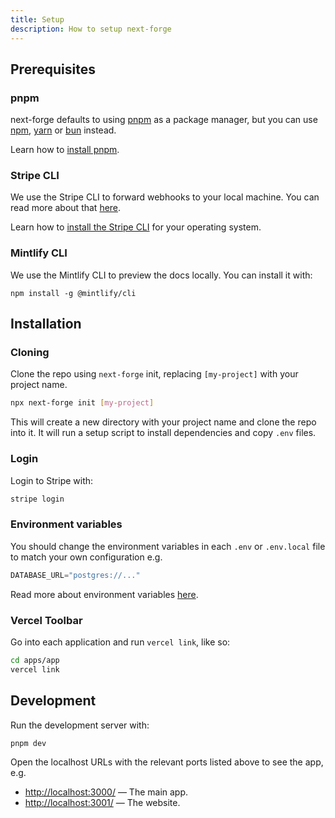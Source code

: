 ```yaml
---
title: Setup
description: How to setup next-forge
---
```


## Prerequisites

### pnpm

next-forge defaults to using [pnpm](https://pnpm.io/) as a package manager, but you can use [npm](https://www.npmjs.com/), [yarn](https://yarnpkg.com/) or [bun](https://bun.sh/) instead.

Learn how to [install pnpm](https://pnpm.io/installation).

### Stripe CLI

We use the Stripe CLI to forward webhooks to your local machine. You can read more about that [here](/docs/payments).

Learn how to [install the Stripe CLI](https://docs.stripe.com/stripe-cli#install) for your operating system.

### Mintlify CLI

We use the Mintlify CLI to preview the docs locally. You can install it with:

```package-install
npm install -g @mintlify/cli
```

## Installation

### Cloning

Clone the repo using `next-forge` init, replacing `[my-project]` with your project name.

```sh title="Terminal"
npx next-forge init [my-project]
```

This will create a new directory with your project name and clone the repo into it. It will run a setup script to install dependencies and copy `.env` files.

### Login

Login to Stripe with:

```sh title="Terminal"
stripe login
```

### Environment variables

You should change the environment variables in each `.env` or `.env.local` file to match your own configuration e.g.

```js title=".env.local"
DATABASE_URL="postgres://..."
```

Read more about environment variables [here](/docs/env).

### Vercel Toolbar

Go into each application and run `vercel link`, like so:

```sh title="Terminal"
cd apps/app
vercel link
```

## Development

Run the development server with:

```sh title="Terminal"
pnpm dev
```

Open the localhost URLs with the relevant ports listed above to see the app, e.g.

- [http://localhost:3000/](http://localhost:3000/) — The main app.
- [http://localhost:3001/](http://localhost:3001/) — The website.
